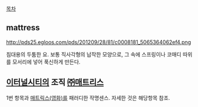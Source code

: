 [[목차]]

== mattress ==
http://pds25.egloos.com/pds/201209/28/81/c0008181_5065364062ef4.png

침대용의 두툼한 요. 보통 직사각형의 납작한 모양으로, 그 속에 스프링이나 코매디 따위를 모서리에 넣어 푹신하게 만든다. 

== [[이터널시티]]의 조직 [[㈜매트리스]] == 
1번 항목과 [[매트릭스(영화)]]를 패러디한 작명센스. 자세한 것은 해당항목 참조.
